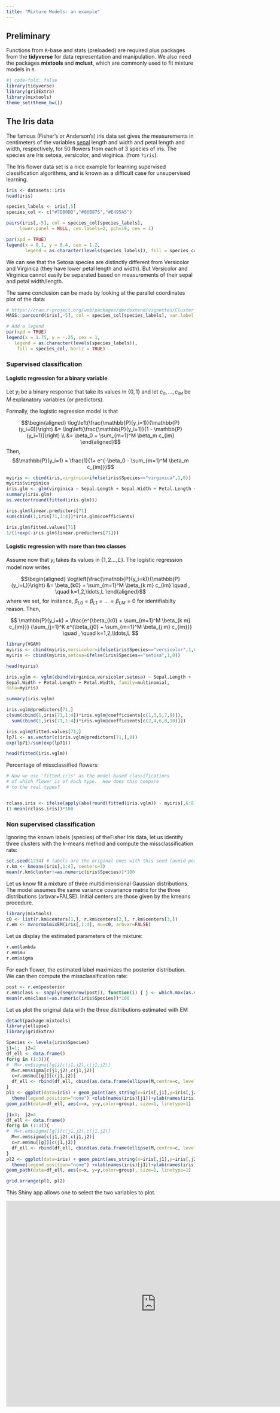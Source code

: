 ```yaml
---
title: "Mixture Models: an example"
---
```


## Preliminary {.unnumbered}

Functions from `R`-base and stats (preloaded) are required plus packages from the **tidyverse** for data representation and manipulation. We also need the packages **mixtools** and **mclust**, which are commonly used to fit mixture models in `R`.

```r
#| code-fold: false
library(tidyverse)
library(gridExtra)
library(mixtools)
theme_set(theme_bw())
```


## The Iris data

The famous (Fisher's or Anderson's) iris data set gives the measurements in centimeters of the variables <a href="http://en.wikipedia.org/wiki/Sepal" target="_blank" >sepal</a> length and width and petal length and width, respectively, for 50 flowers from each of 3 species of iris. The species are Iris setosa, versicolor, and virginica. (from `?iris`).

The Iris flower data set is a nice example for learning supervised classification algorithms, and is known as a difficult case for unsupervised learning.

```r
iris <- datasets::iris
head(iris)

species_labels <- iris[,5]
species_col <- c("#7DB0DD","#86B875","#E495A5")

pairs(iris[,-5], col = species_col[species_labels],
     lower.panel = NULL, cex.labels=2, pch=19, cex = 1)

par(xpd = TRUE)
legend(x = 0.1, y = 0.4, cex = 1.2,
       legend = as.character(levels(species_labels)), fill = species_col)
```

We can see that the Setosa species are distinctly different from Versicolor and Virginica (they have lower petal length and width). But Versicolor and Virginica cannot easily be separated based on measurements of their sepal and petal width/length.

The same conclusion can be made by looking at the parallel coordinates plot of the data:

```r
# https://cran.r-project.org/web/packages/dendextend/vignettes/Cluster_Analysis.html
MASS::parcoord(iris[,-5], col = species_col[species_labels], var.label = TRUE, lwd = 2)

# Add a legend
par(xpd = TRUE)
legend(x = 1.75, y = -.25, cex = 1,
   legend = as.character(levels(species_labels)),
    fill = species_col, horiz = TRUE)
```

### Supervised classification 

#### Logistic regression for a binary variable

Let $y_i$ be a binary response that take its values in $\{0,1\}$ and let $c_{i1}, \ldots, c_{iM}$ be $M$ explanatory variables (or predictors).

Formally, the logistic regression model is that

$$\begin{aligned}
 \log\left(\frac{\mathbb{P}(y_i=1)}{\mathbb{P}(y_i=0)}\right) 
&= \log\left(\frac{\mathbb{P}(y_i=1)}{1 - \mathbb{P}(y_i=1)}\right) \\
&= \beta_0 + \sum_{m=1}^M \beta_m c_{im}
\end{aligned}$$
Then,
$$\mathbb{P}(y_i=1) = \frac{1}{1+ e^{-\beta_0 -  \sum_{m=1}^M \beta_m c_{im}}}$$

```r
myiris <- cbind(iris,virginica=ifelse(iris$Species=="virginica",1,0))
myiris$virginica
iris.glm <- glm(virginica ~ Sepal.Length + Sepal.Width + Petal.Length + Petal.Width, family=binomial, data=myiris)
summary(iris.glm)
as.vector(round(fitted(iris.glm)))
```

```r
iris.glm$linear.predictors[71]
sum(cbind(1,iris[71,1:4])*iris.glm$coefficients)
```

```r
iris.glm$fitted.values[71]
1/(1+exp(-iris.glm$linear.predictors[71]))
```


#### Logistic regression with more than two classes

Assume now that $y_i$ takes its values in $\{1,2\ldots,L\}$.
The logistic regression model now writes


$$\begin{aligned}
 \log\left(\frac{\mathbb{P}(y_i=k)}{\mathbb{P}(y_i=L)}\right) 
&= \beta_{k0} +  \sum_{m=1}^M \beta_{k m} c_{im} \quad , \quad k=1,2,\ldots,L
\end{aligned}$$
where we set, for instance, $\beta_{L0}=\beta_{L1}=\ldots=\beta_{LM}=0$ for identifiabilty reason. Then,

$$
 \mathbb{P}(y_i=k) = \frac{e^{\beta_{k0} +  \sum_{m=1}^M \beta_{k m} c_{im}}}
 {\sum_{j=1}^K e^{\beta_{j0} +  \sum_{m=1}^M \beta_{j m} c_{im}}}
 \quad , \quad k=1,2,\ldots,L
$$

```r
library(VGAM)
myiris <- cbind(myiris,versicolor=ifelse(iris$Species=="versicolor",1,0))
myiris <- cbind(myiris,setosa=ifelse(iris$Species=="setosa",1,0))

head(myiris)

iris.vglm <- vglm(cbind(virginica,versicolor,setosa) ~ Sepal.Length +
Sepal.Width + Petal.Length + Petal.Width, family=multinomial,
data=myiris)

summary(iris.vglm)
```

```r
iris.vglm@predictors[71,]
c(sum(cbind(1,iris[71,1:4])*iris.vglm@coefficients[c(1,3,5,7,9)]), 
  sum(cbind(1,iris[71,1:4])*iris.vglm@coefficients[c(2,4,6,8,10)]))
```

```r
iris.vglm@fitted.values[71,]
lp71 <- as.vector(c(iris.vglm@predictors[71,],0))
exp(lp71)/sum(exp(lp71))
```


```r
head(fitted(iris.vglm))
```

Percentage of missclassified flowers:
```r
# Now we use 'fitted.iris' as the model-based classifications
# of which flower is of each type.  How does this compare
# to the real types?


rclass.iris <- ifelse(apply(abs(round(fitted(iris.vglm)) - myiris[,6:8]),1,sum)==0,1,0)
(1-mean(rclass.iris))*100
```

### Non supervised classification

Ignoring the known labels (species) of theFisher Iris data, let us identify three clusters with the $k$-means method and compute the missclassification rate:
```r
set.seed(1234) # labels are the original ones with this seed (avoid permutation)
r.km <- kmeans(iris[,1:4], centers=3)
mean(r.km$cluster!=as.numeric(iris$Species))*100
```

Let us know fit a mixture of three multidimensional Gaussian distributions.
The model assumes the same variance covariance matrix for the three distributions (<ttt>arbvar=FALSE).
Initial centers are those given by the kmeans procedure.
```r
library(mixtools)
c0 <- list(r.km$centers[1,], r.km$centers[2,], r.km$centers[3,])
r.em <- mvnormalmixEM(iris[,1:4], mu=c0, arbvar=FALSE)
```
Let us display the estimated parameters of the mixture:
```r
r.em$lambda
r.em$mu
r.em$sigma
```

For each flower, the estimated label maximizes the posterior distribution. We can then compute the missclassification rate:
```r
post <- r.em$posterior
r.em$class <- sapply(seq(nrow(post)), function(i) { j <- which.max(as.vector(post[i,])) })
mean(r.em$class!=as.numeric(iris$Species))*100
```

Let us plot the original data with the three distributions estimated with EM
```r
detach(package:mixtools)
library(ellipse)
library(gridExtra)

Species <- levels(iris$Species)
j1=1;  j2=2
df_ell <- data.frame()
for(g in (1:3)){
#  M=r.em$sigma[[g]][c(j1,j2),c(j1,j2)]
  M=r.em$sigma[c(j1,j2),c(j1,j2)]
  c=r.em$mu[[g]][c(j1,j2)]
  df_ell <- rbind(df_ell, cbind(as.data.frame(ellipse(M,centre=c, level=0.68)), group=Species[g]))
}
pl1 <- ggplot(data=iris) + geom_point(aes_string(x=iris[,j1],y=iris[,j2], colour=iris[,5])) + 
  theme(legend.position="none") +xlab(names(iris)[j1])+ylab(names(iris)[j2]) +
geom_path(data=df_ell, aes(x=x, y=y,color=group), size=1, linetype=1) 

j1=3;  j2=4
df_ell <- data.frame()
for(g in (1:3)){
#  M=r.em$sigma[[g]][c(j1,j2),c(j1,j2)]
  M=r.em$sigma[c(j1,j2),c(j1,j2)]
  c=r.em$mu[[g]][c(j1,j2)]
  df_ell <- rbind(df_ell, cbind(as.data.frame(ellipse(M,centre=c, level=0.68)), group=Species[g]))
}
pl2 <- ggplot(data=iris) + geom_point(aes_string(x=iris[,j1],y=iris[,j2], colour=iris[,5])) + 
  theme(legend.position="none") +xlab(names(iris)[j1])+ylab(names(iris)[j2]) +
geom_path(data=df_ell, aes(x=x, y=y,color=group), size=1, linetype=1) 

grid.arrange(pl1, pl2)
```


This Shiny app allows one to select the two variables to plot.

<iframe src="http://shiny.webpopix.org/sia/mm3/" style="border: none; width: 800px; height: 550px"></iframe>